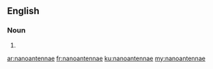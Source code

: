 ==English==

===Noun===
{{head|en}}

# {{plural of|nanoantenna}}

[[ar:nanoantennae]]
[[fr:nanoantennae]]
[[ku:nanoantennae]]
[[my:nanoantennae]]